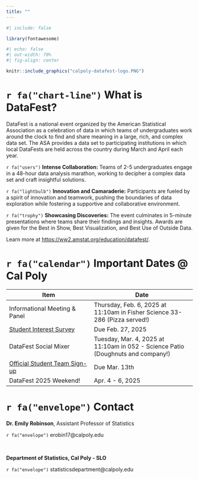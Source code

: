 ```yaml
---
title: ""
---
```


```r
#| include: false

library(fontawesome)
```

```r
#| echo: false
#| out-width: 70%
#| fig-align: center

knitr::include_graphics("calpoly-datafest-logo.PNG")
```

# `r fa("chart-line")` What is DataFest?

DataFest is a national event organized by the American Statistical Association as a celebration of data in which teams of undergraduates work around the clock to find and share meaning in a large, rich, and complex data set. The ASA provides a data set to participating institutions in which local DataFests are held across the country during March and April each year.

`r fa("users")` **Intense Collaboration:** Teams of 2-5 undergraduates engage in a 48-hour data analysis marathon, working to decipher a complex data set and craft insightful solutions.

`r fa("lightbulb")` **Innovation and Camaraderie:** Participants are fueled by a spirit of innovation and teamwork, pushing the boundaries of data exploration while fostering a supportive and collaborative environment.

`r fa("trophy")` **Showcasing Discoveries:** The event culminates in 5-minute presentations where teams share their findings and insights. Awards are given for the Best in Show, Best Visualization, and Best Use of Outside Data.

Learn more at <https://ww2.amstat.org/education/datafest/>.

# `r fa("calendar")` Important Dates \@ Cal Poly

| Item                               | Date                                      |
|------------------------------------|-------------------------------------------|
| Informational Meeting & Panel      | Thursday, Feb. 6, 2025 at 11:10am in Fisher Science 33-286 (Pizza served!)  |
| [Student Interest Survey](https://forms.office.com/r/ru8MWjZfYL) | Due Feb. 27, 2025            |
| DataFest Social Mixer              | Tuesday, Mar. 4, 2025 at 11:10am in 052 - Science Patio (Doughnuts and company!) |
| [Official Student Team Sign-up](https://forms.office.com/r/Ktm0byzLqT) | Due Mar. 13th      |
| DataFest 2025 Weekend!             | Apr. 4 - 6, 2025 |

# `r fa("envelope")` Contact

**Dr. Emily Robinson**, Assistant Professor of Statistics

`r fa("envelope")` erobin17\@calpoly.edu

<br>

**Department of Statistics, Cal Poly - SLO**

`r fa("envelope")` statisticsdepartment\@calpoly.edu
